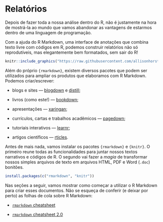 # Relatórios {#relatorios}

Depois de fazer toda a nossa análise dentro do R, não é justamente na hora de mostrá-la ao mundo que vamos abandonar as vantagens de estarmos dentro de uma linguagem de programação.

Com a ajuda do R Markdown, uma interface de anotações que combina texto livre com códigos em R, podemos construir relatórios não só reprodutíveis, mas elegantemente bem formatados, sem sair do R!

```r
knitr::include_graphics("https://raw.githubusercontent.com/allisonhorst/stats-illustrations/master/rstats-artwork/rmarkdown_wizards.png")
```

<!-- - Falar  sobre os pacotes que usamos com Rmarkdown   -->

Além do próprio `{rmarkdown}`, existem diversos pacotes que podem ser utilizados para ampliar os produtos que elaboramos com R Markdown. Podemos criar/escrever:

- blogs e sites —  [blogdown](https://bookdown.org/yihui/blogdown/) e [distill](https://rstudio.github.io/distill/); 

- livros (como este!) — [bookdown](https://bookdown.org/);

- apresentações — [xaringan](https://github.com/yihui/xaringan);

-  currículos, cartas e trabalhos acadêmicos —  [pagedown](https://github.com/rstudio/pagedown);

- tutoriais interativos —  [learnr](https://rstudio.github.io/learnr/);

- artigos científicos —  [rticles](https://github.com/rstudio/rticles).

Antes de mais nada, vamos instalar os pacotes `{rmarkdown}` e `{knitr}`. O primeiro reune todas as funcionalidades para juntar nossos textos narrativos e códigos de R. O segundo vai fazer a *magia* de transformar nossos simples arquivos de texto em arquivos HTML, PDF e Word (`.doc`) bonitões.

```r
install.packages(c("rmarkdown", "knitr"))
```

Nas seções a seguir, vamos mostrar como começar a utilizar o R Markdown para criar esses documentos. Não se esqueça de conferir (e deixar por perto) as folhas de cola sobre R Markdown:

  - [`rmarkdown` cheatsheet](https://www.rstudio.com/wp-content/uploads/2015/02/rmarkdown-cheatsheet.pdf)
  
  - [`rmarkdown` cheatsheet 2.0](http://www.rstudio.com/wp-content/uploads/2016/03/rmarkdown-cheatsheet-2.0.pdf)
  

  
